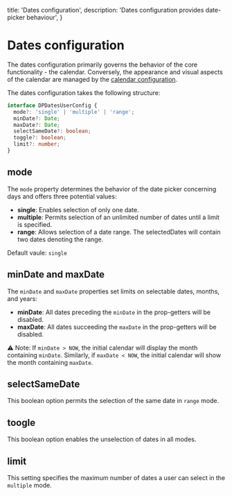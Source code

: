   title: 'Dates configuration',
  description: 'Dates configuration provides date-picker behaviour',
}

# Dates configuration

The dates configuration primarily governs the behavior of the core functionality - the calendar. Conversely, the appearance and visual aspects of the calendar are managed by the [calendar configuration](/datepicker/calendar-documentation).

The dates configuration takes the following structure:

```ts
interface DPDatesUserConfig {
  mode?: 'single' | 'multiple' | 'range';
  minDate?: Date;
  maxDate?: Date;
  selectSameDate?: boolean;
  toggle?: boolean;
  limit?: number;
}
```

## mode

The `mode` property determines the behavior of the date picker concerning days and offers three potential values:

- **single**: Enables selection of only one date.
- **multiple**: Permits selection of an unlimited number of dates until a limit is specified.
- **range**: Allows selection of a date range. The selectedDates will contain two dates denoting the range.

Default vaule: `single`

## minDate and maxDate

The `minDate` and `maxDate` properties set limits on selectable dates, months, and years:

- **minDate**: All dates preceding the `minDate` in the prop-getters will be disabled.
- **maxDate**: All dates succeeding the `maxDate` in the prop-getters will be disabled.

⚠️ Note: If `minDate > NOW`, the initial calendar will display the month containing `minDate`. Similarly, if `maxDate < NOW`, the initial calendar will show the month containing `maxDate`.

## selectSameDate

This boolean option permits the selection of the same date in `range` mode.

## toogle

This boolean option enables the unselection of dates in all modes.

## limit

This setting specifies the maximum number of dates a user can select in the `multiple` mode.
